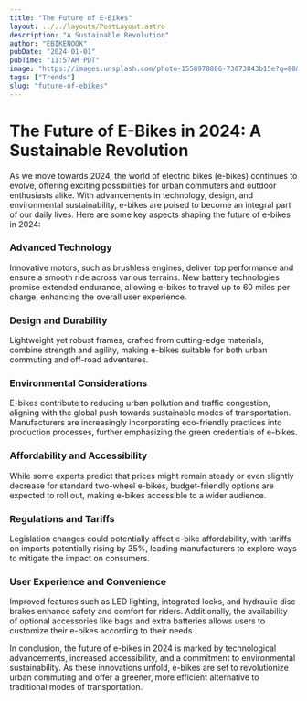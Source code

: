 ```yaml
---
title: "The Future of E-Bikes"
layout: ../../layouts/PostLayout.astro
description: "A Sustainable Revolution"
author: "EBIKENOOK"
pubDate: "2024-01-01"
pubTime: "11:57AM PDT"
image: "https://images.unsplash.com/photo-1558978806-73073843b15e?q=80&w=2340&auto=format&fit=crop&ixlib=rb-4.0.3&ixid=M3wxMjA3fDB8MHxwaG90by1wYWdlfHx8fGVufDB8fHx8fA%3D%3D"
tags: ["Trends"]
slug: "future-of-ebikes"
---
```


# The Future of E-Bikes in 2024: A Sustainable Revolution

As we move towards 2024, the world of electric bikes (e-bikes) continues to evolve, offering exciting possibilities for urban commuters and outdoor enthusiasts alike. With advancements in technology, design, and environmental sustainability, e-bikes are poised to become an integral part of our daily lives. Here are some key aspects shaping the future of e-bikes in 2024:

### Advanced Technology

Innovative motors, such as brushless engines, deliver top performance and ensure a smooth ride across various terrains. New battery technologies promise extended endurance, allowing e-bikes to travel up to 60 miles per charge, enhancing the overall user experience.

### Design and Durability

Lightweight yet robust frames, crafted from cutting-edge materials, combine strength and agility, making e-bikes suitable for both urban commuting and off-road adventures.

### Environmental Considerations

E-bikes contribute to reducing urban pollution and traffic congestion, aligning with the global push towards sustainable modes of transportation. Manufacturers are increasingly incorporating eco-friendly practices into production processes, further emphasizing the green credentials of e-bikes.

### Affordability and Accessibility

While some experts predict that prices might remain steady or even slightly decrease for standard two-wheel e-bikes, budget-friendly options are expected to roll out, making e-bikes accessible to a wider audience.

### Regulations and Tariffs

Legislation changes could potentially affect e-bike affordability, with tariffs on imports potentially rising by 35%, leading manufacturers to explore ways to mitigate the impact on consumers.

### User Experience and Convenience

Improved features such as LED lighting, integrated locks, and hydraulic disc brakes enhance safety and comfort for riders. Additionally, the availability of optional accessories like bags and extra batteries allows users to customize their e-bikes according to their needs.

In conclusion, the future of e-bikes in 2024 is marked by technological advancements, increased accessibility, and a commitment to environmental sustainability. As these innovations unfold, e-bikes are set to revolutionize urban commuting and offer a greener, more efficient alternative to traditional modes of transportation.
